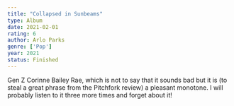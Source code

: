 ```yaml
---
title: "Collapsed in Sunbeams"
type: Album
date: 2021-02-01
rating: 6
author: Arlo Parks
genre: ['Pop']
year: 2021
status: Finished
---
```


Gen Z Corinne Bailey Rae, which is not to say that it sounds bad but it is (to steal a great phrase from the Pitchfork review) a pleasant monotone. I will probably listen to it three more times and forget about it!
